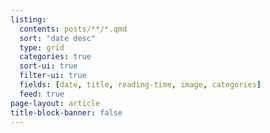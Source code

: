 ```yaml
---
listing:
  contents: posts/**/*.qmd
  sort: "date desc"
  type: grid
  categories: true
  sort-ui: true
  filter-ui: true
  fields: [date, title, reading-time, image, categories]
  feed: true
page-layout: article
title-block-banner: false
---
```









<!-- :::: {.columns} -->

<!-- ::: {.column width="40%"} -->
<!-- # Series -->

<!-- ##### [ggplot2-series](ggplot-series.html) -->
<!-- This series contains a great deal of tips, tricks and packages  -->
<!-- that you can use to level up your ggplot game. -->
<!-- ::: -->

<!-- ::: {.column width="60%"} -->
<!-- # Subscribe -->

<!-- test -->

<!-- ::: -->

<!-- ::::  -->
